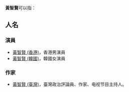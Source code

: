 '''黃智賢'''可以指：

==人名==
===演員===
*[[黃智賢_(香港)|黃智賢 (香港)]]，香港男演員
*[[黃智賢_(韓國)|黃智賢 (韓國)]]，韓國女演員

===作家===
*[[黃智賢_(臺灣)|黃智賢 (臺灣)]]，臺灣政治評論員、作家、电视节目主持人。
{{disambig|Z智贤|Cat=三字黄姓人名消歧义}}